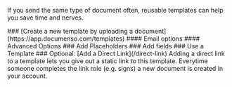 
If you send the same type of document often, reusable templates can help you save time and nerves.

<Steps>
### [Create a new template by uploading a document](https://app.documenso.com/templates)
#### Email options
#### Advanced Options
### Add Placeholders
### Add fields
### Use a Template
### Optional: [Add a Direct Link](/direct-link)

<Callout type="info">
Adding a direct link to a template lets you give out a static link to this template. Everytime someone completes the link role (e.g. signs) a new document is created in your account.
</Callout>
</Steps>
